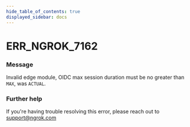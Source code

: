 ```yaml
---
hide_table_of_contents: true
displayed_sidebar: docs
---
```



# ERR_NGROK_7162

### Message

Invalid edge module, OIDC max session duration must be no greater than `MAX`, was `ACTUAL`.

<ErrorDetails error="err_ngrok_7162" />

### Further help

If you're having trouble resolving this error, please reach out to [support@ngrok.com](mailto:support@ngrok.com?subject=Help%20with%20ERR_NGROK_7162)
